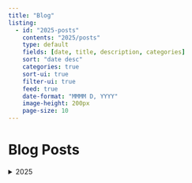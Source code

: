 ```yaml
---
title: "Blog"
listing:
  - id: "2025-posts"
    contents: "2025/posts"
    type: default
    fields: [date, title, description, categories]
    sort: "date desc"
    categories: true
    sort-ui: true
    filter-ui: true
    feed: true
    date-format: "MMMM D, YYYY"
    image-height: 200px
    page-size: 10
---
```


# Blog Posts

<details>
<summary>2025</summary>

:::{#2025-posts}
:::

</details>
